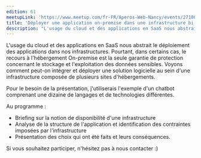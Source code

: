 ```yaml
---
edition: 61
meetupLink: 'https://www.meetup.com/fr-FR/Aperos-Web-Nancy/events/271061785/'
title: 'Déployer une application on-premise dans une infrastructure bi-site'
description: "L'usage du cloud et des applications en SaaS nous abstrait le déploiement des applications dans nos infrastructures."
---
```


L'usage du cloud et des applications en SaaS nous abstrait le déploiement des applications dans nos infrastructures.
Pourtant, dans certains cas, le recours à l'hébergement On-premise est la seule garantie de protection concernant le stockage et l'exploitation des données sensibles.
Voyons comment peut-on intégrer et déployer une solution logicielle au sein d'une infrastructure composée de plusieurs sites d'hébergements.

Pour le besoin de la présentation, j'utiliserais l'exemple d'un chatbot comprenant une dizaine de langages et de technologies différentes.

Au programme :

-   Briefing sur la notion de disponibilité d'une infrastructure
-   Analyse de la structure de l'application et identification des contraintes imposées par l'infrastructure
-   Présentation des choix qui ont été faits et leurs conséquences.

Si vous souhaitez participer, n'hésitez pas à nous contacter :)

<Youtube
    videoId="6-dKqdELTPA"
    title="Déployer une application on-premise dans une infrastructure bi-site"
/>
